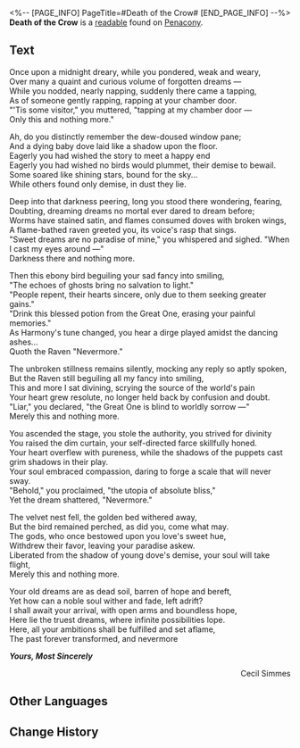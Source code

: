 <%-- [PAGE_INFO]
PageTitle=#Death of the Crow#
[END_PAGE_INFO] --%>
{{Readable Infobox
|id           = 352
|partIds      = 190642
|title        = 
|image        = Item Penacony Readable 1.png
|world        = Penacony
|parts        = 1
|author       = <!--to be added-->
|description  = A bizarre and incomprehensible poem. Or perhaps, some kind of mysterious invitation.
|part1        = Death of the Crow
|source1      = {{cx|Source missing}}
|characters   = 
|factions     = 
}}
'''Death of the Crow''' is a [[readable]] found on [[Penacony]].
<!--
==Location==
{{Map Embed|<map name>|<marker id>}}
-->
==Text==
Once upon a midnight dreary, while you pondered, weak and weary,<br />Over many a quaint and curious volume of forgotten dreams &mdash;<br />While you nodded, nearly napping, suddenly there came a tapping,<br />As of someone gently rapping, rapping at your chamber door.<br />"'Tis some visitor," you muttered, "tapping at my chamber door &mdash;<br />Only this and nothing more."

Ah, do you distinctly remember the dew-doused window pane;<br />And a dying baby dove laid like a shadow upon the floor.<br />Eagerly you had wished the story to meet a happy end<br />Eagerly you had wished no birds would plummet, their demise to bewail.<br />Some soared like shining stars, bound for the sky...<br />While others found only demise, in dust they lie.

Deep into that darkness peering, long you stood there wondering, fearing,<br />Doubting, dreaming dreams no mortal ever dared to dream before;<br />Worms have stained satin, and flames consumed doves with broken wings,<br />A flame-bathed raven greeted you, its voice's rasp that sings.<br />"Sweet dreams are no paradise of mine," you whispered and sighed. "When I cast my eyes around &mdash;"<br /> Darkness there and nothing more.

Then this ebony bird beguiling your sad fancy into smiling,<br />"The echoes of ghosts bring no salvation to light."<br />"People repent, their hearts sincere, only due to them seeking greater gains."<br />"Drink this blessed potion from the Great One, erasing your painful memories."<br />As Harmony's tune changed, you hear a dirge played amidst the dancing ashes...<br />Quoth the Raven "Nevermore."

The unbroken stillness remains silently, mocking any reply so aptly spoken,<br />But the Raven still beguiling all my fancy into smiling,<br />This and more I sat divining, scrying the source of the world's pain<br />Your heart grew resolute, no longer held back by confusion and doubt.<br />"Liar," you declared, "the Great One is blind to worldly sorrow &mdash;"<br />Merely this and nothing more.

You ascended the stage, you stole the authority, you strived for divinity<br />You raised the dim curtain, your self-directed farce skillfully honed.<br />Your heart overflew with pureness, while the shadows of the puppets cast grim shadows in their play.<br />Your soul embraced compassion, daring to forge a scale that will never sway.<br />"Behold," you proclaimed, "the utopia of absolute bliss,"<br />Yet the dream shattered, "Nevermore."

The velvet nest fell, the golden bed withered away,<br />But the bird remained perched, as did you, come what may.<br />The gods, who once bestowed upon you love's sweet hue,<br />Withdrew their favor, leaving your paradise askew.<br />Liberated from the shadow of young dove's demise, your soul will take flight,<br />Merely this and nothing more.

Your old dreams are as dead soil, barren of hope and bereft,<br />Yet how can a noble soul wither and fade, left adrift?<br />I shall await your arrival, with open arms and boundless hope,<br />Here lie the truest dreams, where infinite possibilities lope.<br />Here, all your ambitions shall be fulfilled and set aflame,<br />The past forever transformed, and nevermore

'''''Yours, Most Sincerely'''''

<div align="right">Cecil Simmes</div>

<!--
==Trivia==
* 
-->
==Other Languages==
{{Other Languages
|en   = Death of the Crow
|zhs  = 乌鸦之死
|zht  = 烏鴉之死
|ja   = レイヴンズ・デス
|ko   = 까마귀의 죽음
|es   = Muerte del cuervo
|fr   = La mort du corbeau
|ru   = «Смерть ворона»
|th   = การตายของอีกา
|vi   = Cái Chết Của Quạ
|de   = Tod der Krähe
|id   = Kematian Burung Gagak
|pt   = Morte do Corvo
}}

==Change History==
{{Change History|2.2}}